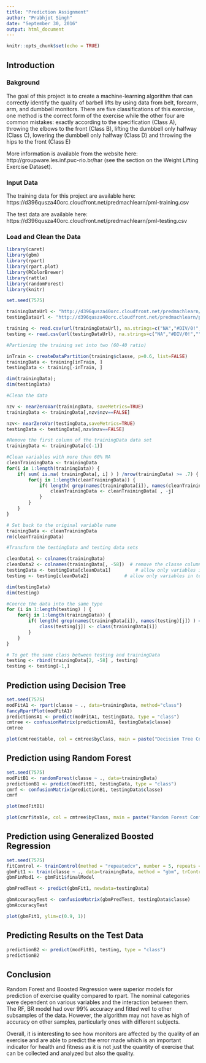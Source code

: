 ---
title: "Prediction Assignment"
author: "Prabhjot Singh"
date: "September 30, 2016"
output: html_document
---

```{r setup, include=FALSE}
knitr::opts_chunk$set(echo = TRUE)
```

## Introduction
### Bakground
The goal of this project is to create a machine-learning algorithm that can correctly identify the quality of barbell lifts by using data from belt, forearm, arm, and dumbbell monitors. There are five classifications of this exercise, one method is the correct form of the exercise while the other four are common mistakes: exactly according to the specification (Class A), throwing the elbows to the front (Class B), lifting the dumbbell only halfway (Class C), lowering the dumbbell only halfway (Class D) and throwing the hips to the front (Class E)

More information is available from the website here: http://groupware.les.inf.puc-rio.br/har (see the section on the Weight Lifting Exercise Dataset).

### Input Data
The training data for this project are available here: https://d396qusza40orc.cloudfront.net/predmachlearn/pml-training.csv

The test data are available here: https://d396qusza40orc.cloudfront.net/predmachlearn/pml-testing.csv

### Load and Clean the Data

```{r results='hide', message=FALSE, warning=FALSE}
library(caret)
library(gbm)
library(rpart)
library(rpart.plot)
library(RColorBrewer)
library(rattle)
library(randomForest)
library(knitr)

```

```{r}
set.seed(7575)

trainingDataUrl <- "http://d396qusza40orc.cloudfront.net/predmachlearn/pml-training.csv"
testingDataUrl <- "http://d396qusza40orc.cloudfront.net/predmachlearn/pml-testing.csv"

training <- read.csv(url(trainingDataUrl), na.strings=c("NA","#DIV/0!",""))
testing <- read.csv(url(testingDataUrl), na.strings=c("NA","#DIV/0!",""))

#Partioning the training set into two (60-40 ratio)

inTrain <- createDataPartition(training$classe, p=0.6, list=FALSE)
trainingData <- training[inTrain, ]
testingData <- training[-inTrain, ]
```

```{r results='hide', message=FALSE, warning=FALSE}
dim(trainingData); 
dim(testingData)
```

```{r}
#Clean the data

nzv <- nearZeroVar(trainingData, saveMetrics=TRUE)
trainingData <- trainingData[,nzv$nzv==FALSE]

nzv<- nearZeroVar(testingData,saveMetrics=TRUE)
testingData <- testingData[,nzv$nzv==FALSE]

#Remove the first column of the trainingData data set
trainingData <- trainingData[c(-1)]

#Clean variables with more than 60% NA
cleanTrainingData <- trainingData
for(i in 1:length(trainingData)) {
    if( sum( is.na( trainingData[, i] ) ) /nrow(trainingData) >= .7) {
        for(j in 1:length(cleanTrainingData)) {
            if( length( grep(names(trainingData[i]), names(cleanTrainingData)[j]) ) == 1)  {
                cleanTrainingData <- cleanTrainingData[ , -j]
            }   
        } 
    }
}

# Set back to the original variable name
trainingData <- cleanTrainingData
rm(cleanTrainingData)

#Transform the testingData and testing data sets

cleanData1 <- colnames(trainingData)
cleanData2 <- colnames(trainingData[, -58])  # remove the classe column
testingData <- testingData[cleanData1]         # allow only variables in testingData that are also in trainingData
testing <- testing[cleanData2]             # allow only variables in testing that are also in trainingData
```

```{r results='hide', message=FALSE, warning=FALSE}

dim(testingData)
dim(testing)

```


```{r}
#Coerce the data into the same type
for (i in 1:length(testing) ) {
    for(j in 1:length(trainingData)) {
        if( length( grep(names(trainingData[i]), names(testing)[j]) ) == 1)  {
            class(testing[j]) <- class(trainingData[i])
        }      
    }      
}

# To get the same class between testing and trainingData
testing <- rbind(trainingData[2, -58] , testing)
testing <- testing[-1,]

```

## Prediction using Decision Tree
```{r}
set.seed(7575)
modFitA1 <- rpart(classe ~ ., data=trainingData, method="class")
fancyRpartPlot(modFitA1)
predictionsA1 <- predict(modFitA1, testingData, type = "class")
cmtree <- confusionMatrix(predictionsA1, testingData$classe)
cmtree

plot(cmtree$table, col = cmtree$byClass, main = paste("Decision Tree Confusion Matrix: Accuracy =", round(cmtree$overall['Accuracy'], 4)))


```

## Prediction using Random Forest

```{r}
set.seed(7575)
modFitB1 <- randomForest(classe ~ ., data=trainingData)
predictionB1 <- predict(modFitB1, testingData, type = "class")
cmrf <- confusionMatrix(predictionB1, testingData$classe)
cmrf

plot(modFitB1)

plot(cmrf$table, col = cmtree$byClass, main = paste("Random Forest Confusion Matrix: Accuracy =", round(cmrf$overall['Accuracy'], 4)))

```

##  Prediction using Generalized Boosted Regression

```{r message=FALSE, warning=FALSE}

set.seed(7575)
fitControl <- trainControl(method = "repeatedcv", number = 5, repeats = 1)
gbmFit1 <- train(classe ~ ., data=trainingData, method = "gbm", trControl = fitControl, verbose = FALSE)
gbmFinMod1 <- gbmFit1$finalModel

gbmPredTest <- predict(gbmFit1, newdata=testingData)

gbmAccuracyTest <- confusionMatrix(gbmPredTest, testingData$classe)
gbmAccuracyTest

plot(gbmFit1, ylim=c(0.9, 1))

```

##  Predicting Results on the Test Data

```{r}

predictionB2 <- predict(modFitB1, testing, type = "class")
predictionB2

```

## Conclusion

Random Forest and Boosted Regression were superior models for prediction of exercise quality compared to rpart. The nominal categories were dependent on various variables and the interaction between them. The RF, BR model had over 99% accuracy and fitted well to other subsamples of the data. However, the algorithm may not have as high of accuracy on other samples, particularly ones with different subjects.

Overall, it is interesting to see how monitors are affected by the quality of an exercise and are able to predict the error made which is an important indicator for health and fitness as it is not just the quantity of exercise that can be collected and analyzed but also the quality.
